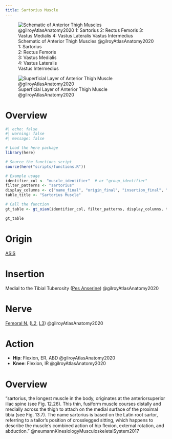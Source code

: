 ```yaml
---
title: Sartorius Muscle
---
```


:::{layout-ncol="2"}

![Schematic of Anterior Thigh Muscles @gilroyAtlasAnatomy2020 </br> 1: Sartorius </br> 2: Rectus Femoris </br> 3: Vastus Medialis </br> 4: Vastus Lateralis </br> Vastus Intermedius](/The Archive/Anatomy/Skeletal Muscles/Lower limb muscles/Thigh Muscles/Anterior Thigh Muscles/images/gilroyatlas fig31.24a anterior thigh muscles schematic.png)

![Superficial Layer of Anterior Thigh Muscle @gilroyAtlasAnatomy2020](/The Archive/Anatomy/Skeletal Muscles/Lower limb muscles/Thigh Muscles/Anterior Thigh Muscles/images/gilroyatlas fig31.24b anterior thigh muscles superficial layer.png)

:::

# Overview

```r
#| echo: false
#| warning: false
#| message: false

# Load the here package
library(here)

# Source the functions script
source(here("scripts/functions.R"))

# Example usage
identifier_col <- "muscle_identifier"  # or "group_identifier"
filter_patterns <- "sartorius"
display_columns <- c("name_final", "origin_final", "insertion_final", "innervation_final", "action_final")
table_title <- "Sartorius Muscle"

# Call the function
gt_table <- gt_oian(identifier_col, filter_patterns, display_columns, table_title)

gt_table
```

# Origin {#origin}
[ASIS]({{< var ref-coxal-bone.asis >}})

# Insertion {#insertion}

Medial to the Tibial Tuberosity ([Pes Anserine]({{< var ref-pes-anserine >}})) @gilroyAtlasAnatomy2020


# Nerve
[Femoral N.]({{< var ref-femoral-nerve.path >}}) ([L2]({{< var ref-nerve-root.l2 >}}), [L3]({{< var ref-nerve-root.l3 >}})) @gilroyAtlasAnatomy2020 

# Action {#action}

- **Hip**: Flexion, ER, ABD @gilroyAtlasAnatomy2020 
- **Knee**: Flexion, IR @gilroyAtlasAnatomy2020 



# Overview

"sartorius, the longest muscle in the body, originates at the anterior­superior iliac spine (see Fig. 12.26). This thin, fusiform muscle courses distally and medially across the thigh to attach on the medial surface of the proximal tibia (see Fig. 13.7). The name sartorius is based on the Latin root sartor, referring to a tailor’s position of cross­legged sitting, which happens to describe the muscle’s combined action of hip flexion, external rotation, and abduction." @neumannKinesiologyMusculoskeletalSystem2017
